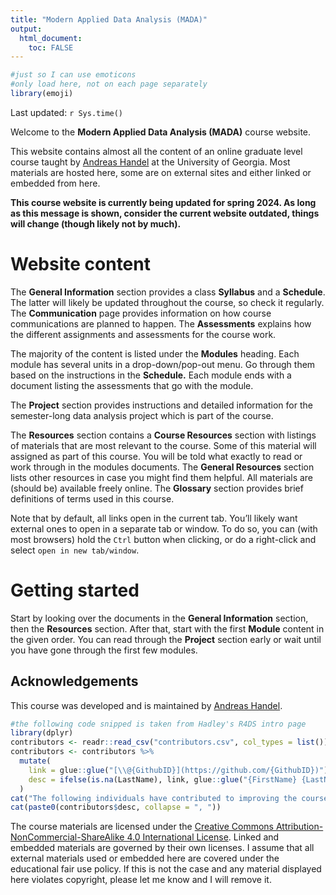 ---
title: "Modern Applied Data Analysis (MADA)"
output: 
  html_document:
    toc: FALSE
---


```{r, include = FALSE}
#just so I can use emoticons
#only load here, not on each page separately
library(emoji)
```


<!-- Some trickery to get the logo to show -->
<script>
   $(document).ready(function() {
     $head = $('#header');
     $head.prepend('<img src=\"media/MADAlogo.png\" style=\"float: right; border: none; width: 150px;\"/>')
   });
</script>


Last updated: `r Sys.time()`


Welcome to the **Modern Applied Data Analysis (MADA)** course website.

This website contains almost all the content of an online graduate level course taught by [Andreas Handel](https://www.andreashandel.com/) at the University of Georgia. Most materials are hosted here, some are on external sites and either linked or embedded from here.


<!-- _**The course is currently not running. The website will likely receive none or only minor updates until the next time the course will be offered (tentatively spring 2024).**_ -->

**This course website is currently being updated for spring 2024. As long as this message is shown, consider the current website outdated, things will change (though likely not by much).**

<!-- _**The course is currently running. The website will be updated throughout the semester. Things might change (though likely not by a whole lot). Visit/check regularly, especially the Schedule. Note the last update time above.**_ -->





# Website content

The __General Information__ section provides a class __Syllabus__ and a __Schedule__. The latter will likely be updated throughout the course, so check it regularly. The __Communication__ page provides information on how course communications are planned to happen. The __Assessments__ explains how the different assignments and assessments for the course work.

The majority of the content is listed under the __Modules__ heading. Each module has several units in a drop-down/pop-out menu. Go through them based on the instructions in the __Schedule.__ Each module ends with a document listing the assessments that go with the module.

The __Project__ section provides instructions and detailed information for the semester-long data analysis project which is part of the course. 

The __Resources__ section contains a __Course Resources__ section with listings of materials that are most relevant to the course. Some of this material will assigned as part of this course. You will be told what exactly to read or work through in the modules documents. The __General Resources__ section lists other resources in case you might find them helpful. All materials are (should be) available freely online. The __Glossary__ section provides brief definitions of terms used in this course. 

Note that by default, all links open in the current tab. You'll likely want external ones to open in a separate tab or window. To do so, you can (with most browsers) hold the `Ctrl` button when clicking, or do a right-click and select `open in new tab/window`.


# Getting started

Start by looking over the documents in the __General Information__ section, then the __Resources__ section. After that, start with the first __Module__ content in the given order. You can read through the __Project__ section early or wait until you have gone through the first few modules.


## Acknowledgements

This course was developed and is maintained by [Andreas Handel](https://www.andreashandel.com/).

```{r, results = "asis", echo = FALSE, message = FALSE, warning=FALSE}
#the following code snipped is taken from Hadley's R4DS intro page
library(dplyr)
contributors <- readr::read_csv("contributors.csv", col_types = list())
contributors <- contributors %>% 
  mutate(
    link = glue::glue("[\\@{GithubID}](https://github.com/{GithubID})"),
    desc = ifelse(is.na(LastName), link, glue::glue("{FirstName} {LastName} ({link})"))
  )
cat("The following individuals have contributed to improving the course:\n")
cat(paste0(contributors$desc, collapse = ", "))
```

<!-- Some icons come from [Desirée De Leon](https://desiree.rbind.io/post/2019/making-tip-boxes-with-bookdown-and-rmarkdown/). -->

The course materials are licensed under the [Creative Commons Attribution-NonCommercial-ShareAlike 4.0 International License](http://creativecommons.org/licenses/by-nc-sa/4.0/). Linked and embedded materials are governed by their own licenses. I assume that all external materials used or embedded here are covered under the educational fair use policy. If this is not the case and any material displayed here violates copyright, please let me know and I will remove it.


  

